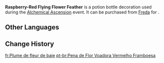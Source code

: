 {{Item Infobox
|id           = 120833
|image        = Item Raspberry-Red Flying Flower Feather.png
|type         = Potion Bottle Decorations
|group        = Event Items
|quality      = <!-- 0 in shop, 4 on potion selection screen -->
|description  = A feather-shaped bottle ornament sprinkled with berry-red that is said to easily be associated by customers with the image of birds in flight...
|source1      = [[Freda]]
|event        = Alchemical Ascension
}}
'''Raspberry-Red Flying Flower Feather''' is a potion bottle decoration used during the [[Alchemical Ascension]] event. It can be purchased from [[Freda]] for {{Item|Funds|x=10,000}}.

==Other Languages==
{{Other Languages|default_hidden=1
|en      = Raspberry-Red Flying Flower Feather
|zhs     = 莓红飞花一羽
|zhs_rm  = 
|zht     = 莓紅飛花一羽
|zht_rm  = 
|ja      = ヴァルベリーレッドのそよぐ羽
|ja_rm   = Varuberii Reddo no Soyogu Hane
|ko      = 장밋빛 깃털
|ko_rm   = 
|es      = Pluma rojifloral
|fr      = Plume de fleur de baie
|ru      = Перо с красными лепестками
|th      = ขนนกที่ปลิวไสว
|th_rm   = 
|vi      = Lông Vũ Bay Đỏ Thắm
|de      = Himbeerrote Flugfeder
|id      = Bulu Bunga Bagaikan Raspberry Merah
|pt      = Pena de Flor Voadora Vermelho Framboesa
|tr      = Uçuşan Kırmızı Çiçek Tüyü
|it      = Piuma floreale vermiglia
}}

==Change History==
{{Change History|4.5}}

[[fr:Plume de fleur de baie]]
[[pt-br:Pena de Flor Voadora Vermelho Framboesa]]